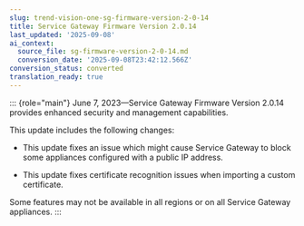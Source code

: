 ```yaml
---
slug: trend-vision-one-sg-firmware-version-2-0-14
title: Service Gateway Firmware Version 2.0.14
last_updated: '2025-09-08'
ai_context:
  source_file: sg-firmware-version-2-0-14.md
  conversion_date: '2025-09-08T23:42:12.566Z'
conversion_status: converted
translation_ready: true
---
```


::: {role="main"}
June 7, 2023—Service Gateway Firmware Version 2.0.14 provides enhanced security and management capabilities.

This update includes the following changes:

- This update fixes an issue which might cause Service Gateway to block some appliances configured with a public IP address.

- This update fixes certificate recognition issues when importing a custom certificate.

Some features may not be available in all regions or on all Service Gateway appliances.
:::
